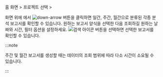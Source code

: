 
홈 화면 &gt; 프로젝트 선택 &gt; <Cmdname sid="side_report" className="uitext" />

화면 위에 <Cmdname sid="report" className="uitext" />에서 ![down-arrow](/img/down-arrow.svg) 버튼을 클릭하면 일간, 주간, 월간으로 분류된 각종 분석 보고서를 확인할 수 있습니다. 원하는 보고서 양식을 선택한 다음 조회하길 원하는 날짜와 시간, 필터 옵션을 설정하세요. ![검색 아이콘](/img/ico-btn-search.png) 버튼을 선택하면 선택한 보고서를 확인할 수 있습니다.

:::note

주간 및 월간 보고서를 생성할 때는 데이터의 조회 범위에 따라 다소 시간이 소요될 수 있습니다.

:::